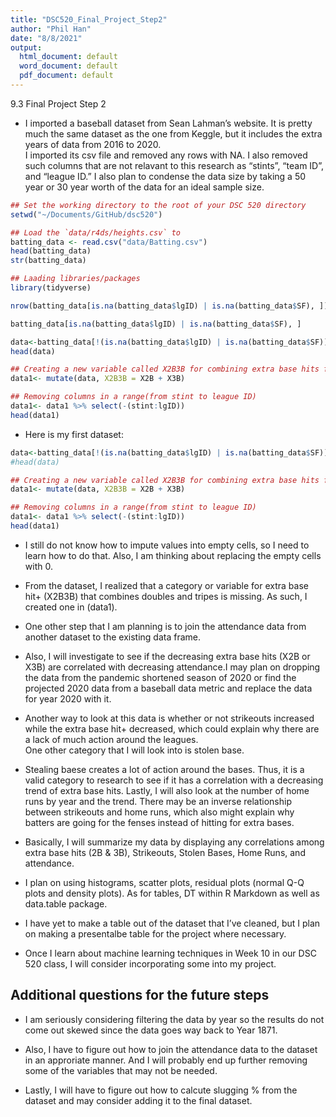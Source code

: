 ```yaml
---
title: "DSC520_Final_Project_Step2"
author: "Phil Han"
date: "8/8/2021"
output:
  html_document: default
  word_document: default
  pdf_document: default
---
```


9.3 Final Project Step 2

* I imported a baseball dataset from Sean Lahman's website.  It is pretty much the same dataset 
as the one from Keggle, but it includes the extra years of data from 2016 to 2020.  
I imported its csv file and removed any rows with NA.  I also removed such columns that are not relavant to this research as "stints", "team ID", and "league ID."  I also plan to condense the data size by taking a 50 year or 30 year worth of the data for an ideal sample size.



```r
## Set the working directory to the root of your DSC 520 directory
setwd("~/Documents/GitHub/dsc520")

## Load the `data/r4ds/heights.csv` to
batting_data <- read.csv("data/Batting.csv")
head(batting_data)
str(batting_data)

## Laading libraries/packages
library(tidyverse)

nrow(batting_data[is.na(batting_data$lgID) | is.na(batting_data$SF), ])

batting_data[is.na(batting_data$lgID) | is.na(batting_data$SF), ]

data<-batting_data[!(is.na(batting_data$lgID) | is.na(batting_data$SF)),]
head(data)

## Creating a new variable called X2B3B for combining extra base hits for doubles and triples
data1<- mutate(data, X2B3B = X2B + X3B)

## Removing columns in a range(from stint to league ID)
data1<- data1 %>% select(-(stint:lgID))
head(data1)

```

* Here is my first dataset:
```r
data<-batting_data[!(is.na(batting_data$lgID) | is.na(batting_data$SF)),]
#head(data)

## Creating a new variable called X2B3B for combining extra base hits for doubles and triples
data1<- mutate(data, X2B3B = X2B + X3B)

## Removing columns in a range(from stint to league ID)
data1<- data1 %>% select(-(stint:lgID))
head(data1)
```
* I still do not know how to impute values into empty cells, so I need to learn how to do that. Also, I am thinking about replacing the empty cells with 0.

* From the dataset, I realized that a category or variable for extra base hit+ (X2B3B) that combines doubles and tripes is missing. As such, I created one in (data1).  

* One other step that I am planning is to join the attendance data from another dataset to the existing data frame.  

* Also, I will investigate to see if the decreasing extra base hits (X2B or X3B) are correlated with decreasing attendance.I may plan on dropping the data from the pandemic shortened season of 2020 or find the projected 2020 data from a baseball data metric and replace the data for year 2020 with it. 

* Another way to look at this data is whether or not strikeouts increased while the extra base hit+ decreased, which could explain why there are a lack of much action around the leagues.  
One other category that I will look into is stolen base.  

* Stealing baese creates a lot of action around the bases.  Thus, it is a valid category to research to see if it has a correlation with a decreasing trend of extra base hits.  Lastly, I will also look at the number of home runs by year and the trend.  There may be an inverse relationship between strikeouts and home runs, which also might explain why batters are going for the fenses instead of hitting for extra bases.

* Basically, I will summarize my data by displaying any correlations among extra base hits (2B & 3B), Strikeouts, Stolen Bases, Home Runs, and attendance.

* I plan on using histograms, scatter plots, residual plots (normal Q-Q plots and density plots).
As for tables, DT within R Markdown as well as data.table package.  

* I have yet to make a table out of the dataset that I've cleaned, but I plan on making a presentalbe table for the project where necessary.

* Once I learn about machine learning techniques in Week 10 in our DSC 520 class, I will consider incorporating some into my project.

## Additional questions for the future steps
* I am seriously considering filtering the data by year so the results do not come out skewed since the data goes way back to Year 1871.  

* Also, I have to figure out how to join the attendance data to the dataset in an approriate manner.  And I will probably end up further removing some of the variables that may not be needed.  

* Lastly, I will have to figure out how to calcute slugging % from the dataset and may consider adding it to the final dataset.
















